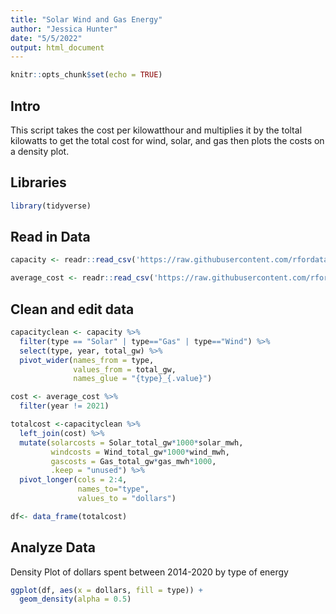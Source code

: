 ```yaml
---
title: "Solar Wind and Gas Energy"
author: "Jessica Hunter"
date: "5/5/2022"
output: html_document
---
```


```r
knitr::opts_chunk$set(echo = TRUE)
```

## Intro 

This script takes the cost per kilowatthour and multiplies it by the toltal kilowatts to get the total cost for wind, solar, and gas then plots the costs on a density plot.

## Libraries
```r
library(tidyverse)
```




## Read in Data


```r
capacity <- readr::read_csv('https://raw.githubusercontent.com/rfordatascience/tidytuesday/master/data/2022/2022-05-03/capacity.csv')

average_cost <- readr::read_csv('https://raw.githubusercontent.com/rfordatascience/tidytuesday/master/data/2022/2022-05-03/average_cost.csv')
```
## Clean and edit data

```r
capacityclean <- capacity %>% 
  filter(type == "Solar" | type=="Gas" | type=="Wind") %>% 
  select(type, year, total_gw) %>% 
  pivot_wider(names_from = type,
              values_from = total_gw,
              names_glue = "{type}_{.value}")

cost <- average_cost %>% 
  filter(year != 2021) 

totalcost <-capacityclean %>% 
  left_join(cost) %>% 
  mutate(solarcosts = Solar_total_gw*1000*solar_mwh,
         windcosts = Wind_total_gw*1000*wind_mwh,
         gascosts = Gas_total_gw*gas_mwh*1000,
         .keep = "unused") %>%
  pivot_longer(cols = 2:4,
               names_to="type",
               values_to = "dollars") 

df<- data_frame(totalcost) 
```

## Analyze Data

Density Plot of dollars spent between 2014-2020 by type of energy

```r
ggplot(df, aes(x = dollars, fill = type)) + 
  geom_density(alpha = 0.5)
```


